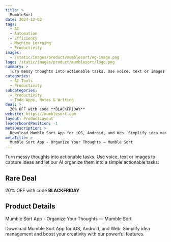 ```yaml
---
title: >
  MumbleSort
date: 2024-12-02
tags:
  - AI
  - Automation
  - Efficiency
  - Machine Learning
  - Productivity
images:
  - /static/images/product/mumblesort/og-image.png
logo: /static/images/product/mumblesort/logo.png
summary: >
  Turn messy thoughts into actionable tasks. Use voice, text or images to capture ideas and let our AI organize them into a simple actionable tasks.
categories:
  - AI Tools
  - Productivity
subcategories:
  - Productivity
  - Todo Apps, Notes & Writing
deal: >
  20% OFF with code **BLACKFRIDAY**
website: https://mumblesort.com
layout: ProductLayout
leaderboardPosition: -1
metaDescription: >
  Download Mumble Sort App for iOS, Android, and Web. Simplify idea management and boost your creativity with our powerful features.
metaTitle: >
  Mumble Sort App - Organize Your Thoughts — Mumble Sort
---
```

Turn messy thoughts into actionable tasks. Use voice, text or images to capture ideas and let our AI organize them into a simple actionable tasks.

## Rare Deal

20% OFF with code **BLACKFRIDAY**

## Product Details

Mumble Sort App - Organize Your Thoughts — Mumble Sort

Download Mumble Sort App for iOS, Android, and Web. Simplify idea management and boost your creativity with our powerful features.
